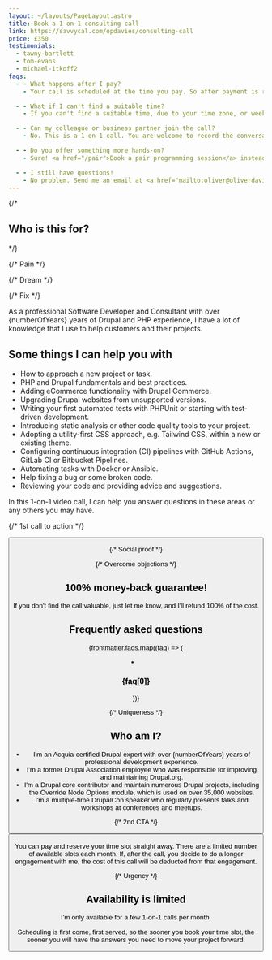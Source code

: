 ```yaml
---
layout: ~/layouts/PageLayout.astro
title: Book a 1-on-1 consulting call
link: https://savvycal.com/opdavies/consulting-call
price: £350
testimonials:
  - tawny-bartlett
  - tom-evans
  - michael-itkoff2
faqs:
  - - What happens after I pay?
    - Your call is scheduled at the time you pay. So after payment is received, we're all set!

  - - What if I can't find a suitable time?
    - If you can't find a suitable time, due to your time zone, or weekly schedule, just <a href="mailto:oliver@oliverdavies.uk?subject=1-on-1 consulting call">send me an email</a>, and we can arrange something. I try to be as flexible as possible!

  - - Can my colleague or business partner join the call?
    - No. This is a 1-on-1 call. You are welcome to record the conversation to share it after the fact.

  - - Do you offer something more hands-on?
    - Sure! <a href="/pair">Book a pair programming session</a> instead and we’ll work on your code together.

  - - I still have questions!
    - No problem. Send me an email at <a href="mailto:oliver@oliverdavies.uk?subject=1-on-1 consulting call">oliver@oliverdavies.uk</a>.
---
```



{/*
## Who is this for?
*/}

{/* Pain */}

{/* Dream */}

{/* Fix */}

As a professional Software Developer and Consultant with over {numberOfYears} years of Drupal and PHP experience, I have a lot of knowledge that I use to help customers and their projects.

## Some things I can help you with

- How to approach a new project or task.
- PHP and Drupal fundamentals and best practices.
- Adding eCommerce functionality with Drupal Commerce.
- Upgrading Drupal websites from unsupported versions.
- Writing your first automated tests with PHPUnit or starting with test-driven development.
- Introducing static analysis or other code quality tools to your project.
- Adopting a utility-first CSS approach, e.g. Tailwind CSS, within a new or existing theme.
- Configuring continuous integration (CI) pipelines with GitHub Actions, GitLab CI or Bitbucket Pipelines.
- Automating tasks with Docker or Ansible.
- Help fixing a bug or some broken code.
- Reviewing your code and providing advice and suggestions.

In this 1-on-1 video call, I can help you answer questions in these areas or any others you may have.

{/* 1st call to action */}

<Button href={frontmatter.link} text="Book your call now" />

{/* Social proof */}

<Testimonials names={frontmatter.testimonials} />

{/* Overcome objections */}

## 100% money-back guarantee!

If you don't find the call valuable, just let me know, and I'll refund 100% of the cost.

## Frequently asked questions

{frontmatter.faqs.map((faq) => (
  <li class="list-none">
    <h3 class="mt-0 text-lg">{faq[0]}</h3>
    <p set:html={faq[1]} />
  </li>
))}

{/* Uniqueness */}

## Who am I?

- I'm an Acquia-certified Drupal expert with over {numberOfYears} years of professional development experience.
- I'm a former Drupal Association employee who was responsible for improving and maintaining Drupal.org.
- I'm a Drupal core contributor and maintain numerous Drupal projects, including the Override Node Options module, which is used on over 35,000 websites.
- I'm a multiple-time DrupalCon speaker who regularly presents talks and workshops at conferences and meetups.

{/* 2nd CTA */}

<Callout title="Ready to book your call?">
  <Button href={frontmatter.link} text={`Book now for ${frontmatter.price}`} />

  <p class="mb-0">You can pay and reserve your time slot straight away. There are a limited number of available slots each month. If, after the call, you decide to do a longer engagement with me, the cost of this call will be deducted from that engagement.</p>
</Callout>

{/* Urgency */}

## Availability is limited

I’m only available for a few 1-on-1 calls per month.

Scheduling is first come, first served, so the sooner you book your time slot, the sooner you will have the answers you need to move your project forward.
